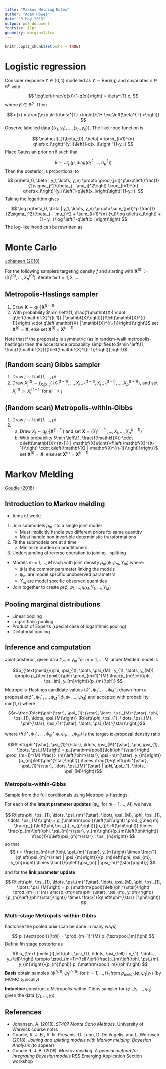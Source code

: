 ```yaml
---
title: "Markov Melding Notes"
author: "Adam Howes"
date: "3 May 2019"
output: pdf_document
fontsize: 11pt
geometry: margin=1.5cm
---
```


```r
knitr::opts_chunk$set(echo = TRUE)
```

# Logistic regression

Consider response $Y \in \{0, 1\}$ modelled as $Y \sim \text{Bern}(q)$ and covariates $x \in \mathbb{R}^p$ with

$$
\log\left(\frac{q(x)}{1-q(x)}\right) = \beta^{T} x,
$$
where $\beta \in \mathbb{R}^p$. Then

$$
q(x) = \frac{\exp \left(\beta^{T} x\right)}{1+ \exp\left(\beta^{T} x\right)}
$$
Observe labelled data $\{(x_1, y_1), \ldots, (x_n, y_n)\}$. The likelihood function is

$$
\mathcal{L}(\beta_{0}, \beta) = \prod_{i=1}^{n} q\left(x_i\right)^{y_i}\left(1-q(x_i)\right)^{1-y_i}
$$
Place Gaussian prior on $\beta$ such that

$$
\beta \sim \mathcal{N}_p(\mu, \text{diag}(\sigma_1^2, \ldots, \sigma_p^2))
$$
Then the posterior is proportional to

$$
p(\beta_0, \beta | y_1, \ldots, y_n) \propto \prod_{j=1}^p\exp\left(\frac{1}{2\sigma_j^2}(\beta_j - \mu_j)^2\right) \prod_{i=1}^{n} q\left(x_i\right)^{y_i}\left(1-q\left(x_i\right)\right)^{1-y_i}.
$$
Taking the logarithm gives

$$
\log p(\beta_0, \beta | y_1, \ldots, y_n) \propto \sum_{j=0}^p \frac{1}{2\sigma_j^2}(\beta_j - \mu_j)^2 +  \sum_{i=1}^{n} {y_i}\log q\left(x_i\right) + (1 - y_i) \log \left(1-q\left(x_i\right)\right)
$$
The log-likelihood can be rewritten as

\begin{align*}
\sum_{i=1}^{n} {y_i}\log q\left(x_i\right) + (1 - y_i) \log \left(1-q\left(x_i\right)\right) 
&= \sum_{i=1}^{n} {y_i}\log \left(\frac{q\left(x_i\right)}{1-q\left(x_i\right)}\right) + \log \left(1-q\left(x_i\right)\right) \\
&= \sum_{i=1}^{n} {y_i}\log \left(\frac{q\left(x_i\right)}{1-q\left(x_i\right)}\right) + \log \left(1-q\left(x_i\right)\right) \\
&= \sum_{i=1}^{n} {y_i}\left(\beta^{T} x\right) - \log \left(1 + \exp(\beta^{T} x)\right)
\end{align*}

# Monte Carlo

[Johansen (2018)](#ref)

For the following samplers targeting density $f$ and starting with $\mathbf{X}^{(0)} :=\left(X_{1}^{(0)}, \ldots, X_{p}^{(0)}\right)$, iterate for $t = 1, 2, \ldots$

## Metropolis-Hastings sampler

1. Draw $\mathbf{X} \sim q\left(\cdot | \mathbf{X}^{(t-1)}\right)$
2. With probability $\min \left\{1, \frac{f(\mathbf{X}) \cdot q\left(\mathbf{X}^{(t-1)} | \mathbf{X}\right)}{f\left(\mathbf{X}^{(t-1)}\right) \cdot q\left(\mathbf{X} | \mathbf{X}^{(t-1)}\right)}\right\}$ set $\mathbf{X}^{(t)}=\mathbf{X}$, else set $\mathbf{X}^{(t)}=\mathbf{X}^{(t-1)}$

Note that if the proposal $q$ is symmetric (as in random-walk metropolis-hastings) then the acceptance probability simplifies to $\min \left\{1, \frac{f(\mathbf{X})}{f\left(\mathbf{X}^{(t-1)}\right)}\right\}$.

## (Random scan) Gibbs sampler

1. Draw $j \sim \text{Unif}\{1, \ldots, p\}$
2. Draw $X_{j}^{(t)} \sim f_{X_{j} | X_{-j}}\left(\cdot | X_{1}^{(t-1)}, \ldots, X_{j-1}^{(t-1)}, X_{j+1}^{(t-1)}, \ldots, X_{p}^{(t-1)}\right)$, and set $X_i^{(t)} :=X_i^{(t-1)}$ for all $i \neq j$

## (Random scan) Metropolis-within-Gibbs

1. Draw $j \sim \text{Unif}\{1, \ldots, p\}$
2. 
    a) Draw $X_{j} \sim q_j\left(\cdot | \mathbf{X}^{(t-1)}\right)$ and set $\mathbf{X} = \left(X_{1}^{(t-1)}, \ldots, X_j, \ldots,  X_{p}^{(t-1)}\right)$
    b) With probability $\min \left\{1, \frac{f(\mathbf{X}) \cdot q\left(\mathbf{X}^{(t-1)} | \mathbf{X}\right)}{f\left(\mathbf{X}^{(t-1)}\right) \cdot q\left(\mathbf{X} | \mathbf{X}^{(t-1)}\right)}\right\}$ set $\mathbf{X}^{(t)}=\mathbf{X}$, else set $\mathbf{X}^{(t)}=\mathbf{X}^{(t-1)}$

# Markov Melding

[Goudie (2018)](#ref)

## Introduction to Markov melding

* Aims of work:
1. Join submodels $p_m$ into a single joint model
    + Must implicitly handle two different priors for same quantity
    + Must handle non-invertible deterministic transformations
2. Fit the submodels one at a time
    + Minimize burden on practitioners
3. Understanding of reverse operation to joining - splitting
* Models $m = 1, \ldots, M$ each with joint density $p_m(\phi, \psi_m, Y_m)$ where:
    + $\phi$ is the common parameter linking the models
    + $\psi_m$ are model specific unobserved parameters
    + $Y_m$ are model specific observed quantities
* Join together to create $p(\phi, \psi_1, \ldots, \psi_M, Y_1, \ldots, Y_M)$

## Pooling marginal distributions

* Linear pooling 
* Logarithmic pooling
* Product of Experts (special case of logarithmic pooling)
* Dictatorial pooling

## Inference and computation

Joint posterior, given data $Y_m = y_m$ for $m = 1, \ldots, M$, under Melded model is 

$$p_{\text{meld}}(\phi, \psi_{1}, \ldots, \psi_{M} | y_{1}, \ldots, y_{M}) \propto p_{\text{pool}}(\phi) \prod_{m=1}^{M} \frac{p_{m}\left(\phi, \psi_{m}, y_{m}\right)}{p_{m}(\phi)} $$
Metropolis-Hastings candidate values $(\phi^{\star}, \psi_{1}^{\star}, \ldots, \psi_{M}^{\star})$ drawn from a proposal $q(\phi^{\star}, \psi_{1}^{\star}, \ldots, \psi_{M}^{\star} | \phi, \psi_{1}, \ldots, \psi_{M})$ and accepted with probability $\text{min}(1, r)$ where

$$r=\frac{R\left(\phi^{\star}, \psi_{1}^{\star}, \ldots, \psi_{M}^{\star}, \phi, \psi_{1}, \ldots, \psi_{M}\right)}
         {R\left(\phi, \psi_{1}, \ldots, \psi_{M}, \phi^{\star}, \psi_{1}^{\star}, \ldots, \psi_{M}^{\star}\right)}$$
         
where $R\left(\phi^{\star}, \psi_{1}^{\star}, \ldots, \psi_{M}^{\star}, \phi, \psi_{1}, \ldots, \psi_{M}\right)$ is the target-to-proposal density ratio

$$R\left(\phi^{\star}, \psi_{1}^{\star}, \ldots, \psi_{M}^{\star}, \phi, \psi_{1}, \ldots, \psi_{M}\right) = p_{\mathrm{pool}}\left(\phi^{\star}\right) \prod_{m=1}^{M} \frac{p_{m}\left(\phi^{\star}, \psi_{m}^{\star}, y_{m}\right)}{p_{m}\left(\phi^{\star}\right)} \times \frac{1}{q\left(\phi^{\star}, \psi_{1}^{\star}, \ldots, \psi_{M}^{\star} | \phi, \psi_{1}, \ldots, \psi_{M}\right)}$$

### Metropolis-within-Gibbs 

Sample from the full conditionals using Metropolis-Hastings. 

For each of the **latent parameter updates** ($\psi_m$ for $m=1,\ldots,M$) we have

$$
R\left(\phi, \psi_{1}, \ldots, \psi_{m}^{\star}, \ldots, \psi_{M}, \phi, \psi_{1}, \ldots, \psi_{M}\right) = p_{\mathrm{pool}}\left(\phi\right) \prod_{j\neq m} \frac{p_{j}\left(\phi, \psi_{j}, y_{j}\right)}{p_{j}\left(\phi\right)} \times \frac{p_{m}\left(\phi, \psi_{m}^{\star}, y_{m}\right)}{p_{m}\left(\phi\right)} \frac{1}{q\left(\psi_{m}^{\star} | \psi_{m}\right)}
$$
so that
$$
r = \frac{p_{m}\left(\phi, \psi_{m}^{\star}, y_{m}\right) \times \frac{1}{q\left(\psi_{m}^{\star} | \psi_{m}\right)}}{p_{m}\left(\phi, \psi_{m}, y_{m}\right) \times \frac{1}{q\left(\psi_{m} | \psi_{m}^{\star}\right)}}
$$

and for the **link parameter update**

$$
R\left(\phi, \psi_{1}, \ldots, \psi_{m}^{\star}, \ldots, \psi_{M}, \phi, \psi_{1}, \ldots, \psi_{M}\right) = p_{\mathrm{pool}}\left(\phi^{\star}\right) \prod_{m=1}^{M} \frac{p_{m}\left(\phi^{\star}, \psi_{m}, y_{m}\right)}{p_{m}\left(\phi^{\star}\right)} \times \frac{1}{q\left(\phi^{\star} | \phi\right)}
$$

### Multi-stage Metropolis-within-Gibbs

Factorise the pooled prior (can be done in many ways)

$$
p_{\text{pool}}(\phi) = \prod_{m=1}^{M} p_{\text{pool,}m}(\phi)
$$
Define $l$th stage posterior as

$$
p_{\text {meld,}l}\left(\phi, \psi_{1}, \ldots, \psi_{\ell} | y_{1}, \ldots, y_{\ell}\right) \propto \prod_{m=1}^{\ell}\left(\frac{p_{m}\left(\phi, \psi_{m}, y_{m}\right)}{p_{m}(\phi)} p_{\mathrm{pool}, m}(\phi)\right)
$$
**Basis** obtain samples $\left(\phi^{(h, 1)}, \psi_{1}^{(h, 1)}\right)$ for $h=1, \ldots, H_{1}$ from $p_{\text {meld,}1}\left(\phi, \psi_{1} | y_{1}\right)$ (by MCMC typically)

**Inductive** construct a Metropolis-within-Gibbs sampler for $\left(\phi, \psi_{1}, \ldots, \psi_{\ell}\right)$ given the data $\left(y_{1}, \ldots, y_{\ell}\right)$

## References {#ref}

* Johansen, A. (2018). *ST407 Monte Carlo Methods*. University of Warwick course notes 
* Goudie, R. J. B., A. M. Presanis, D. Lunn, D. De Angelis, and L. Wernisch (2018). *Joining and splitting models with Markov melding. Bayesian Analysis* (to appear)
* Goudie R. J. B. (2019). *Markov melding: A general method for integrating Bayesian models* RSS Emerging Application Section workshop
